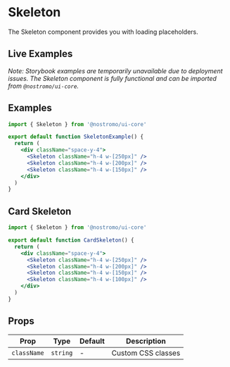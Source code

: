 
# Skeleton

The Skeleton component provides you with loading placeholders.

## Live Examples

*Note: Storybook examples are temporarily unavailable due to deployment issues. The Skeleton component is fully functional and can be imported from `@nostromo/ui-core`.*

## Examples

```jsx
import { Skeleton } from '@nostromo/ui-core'

export default function SkeletonExample() {
  return (
    <div className="space-y-4">
      <Skeleton className="h-4 w-[250px]" />
      <Skeleton className="h-4 w-[200px]" />
      <Skeleton className="h-4 w-[150px]" />
    </div>
  )
}
```

## Card Skeleton

```jsx
import { Skeleton } from '@nostromo/ui-core'

export default function CardSkeleton() {
  return (
    <div className="space-y-4">
      <Skeleton className="h-4 w-[250px]" />
      <Skeleton className="h-4 w-[200px]" />
      <Skeleton className="h-4 w-[150px]" />
      <Skeleton className="h-4 w-[100px]" />
    </div>
  )
}
```

## Props

| Prop | Type | Default | Description |
|------|------|---------|-------------|
| `className` | `string` | - | Custom CSS classes |

